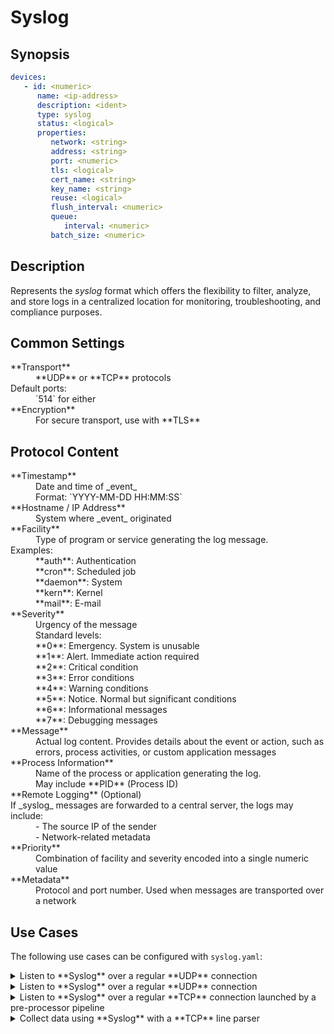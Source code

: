 # Syslog

## Synopsis

```yaml
devices:
   - id: <numeric>
      name: <ip-address>
      description: <ident>
      type: syslog
      status: <logical>
      properties:
         network: <string>
         address: <string>
         port: <numeric>
         tls: <logical>
         cert_name: <string>
         key_name: <string>
         reuse: <logical>
         flush_interval: <numeric>
         queue:
            interval: <numeric>
         batch_size: <numeric>
```

## Description

Represents the _syslog_ format which offers the flexibility to filter, analyze, and store logs in a centralized location for monitoring, troubleshooting, and compliance purposes.

## Common Settings

<dl>
   <dt>**Transport**</dt>
   <dd>
      **UDP** or **TCP** protocols
      <dt>Default ports:</dt>
      <dd>`514` for either</dd>
   </dd>

   <dt>**Encryption**</dt>
   <dd>For secure transport, use with **TLS**</dd>
</dl>

## Protocol Content

<dl>
   <dt>**Timestamp**</dt>
   <dd>Date and time of _event_</dd>
   <dd>Format: `YYYY-MM-DD HH:MM:SS`</dd>

   <dt>**Hostname / IP Address**</dt>
   <dd>System where _event_ originated</dd>

   <dt>**Facility**</dt>
   <dd>Type of program or service generating the log message.</dd>
   <dd>
      <dt>Examples:</dt>
      <dd>**auth**: Authentication</dd>
      <dd>**cron**: Scheduled job</dd>
      <dd>**daemon**: System</dd>
      <dd>**kern**: Kernel</dd>
      <dd>**mail**: E-mail</dd>
   </dd>

   <dt>**Severity**</dt>
   <dd>Urgency of the message</dd>
   <dd>
      Standard levels:
      <dd>**0**: Emergency. System is unusable</dd>
      <dd>**1**: Alert. Immediate action required</dd>
      <dd>**2**: Critical condition</dd>
      <dd>**3**: Error conditions</dd>
      <dd>**4**: Warning conditions</dd>
      <dd>**5**: Notice. Normal but significant conditions</dd>
      <dd>**6**: Informational messages</dd>
      <dd>**7**: Debugging messages</dd>
   </dd>

   <dt>**Message**</dt>
   <dd>Actual log content. Provides details about the event or action, such as errors, process activities, or custom application messages</dd>

   <dt>**Process Information**</dt>
   <dd>Name of the process or application generating the log.</dd>
   <dd>May include **PID** (Process ID)</dd>

   <dt>**Remote Logging** (Optional)</dt>
   <dd>
      <dt>If _syslog_ messages are forwarded to a central server, the logs may include:</dt>
      <dd>- The source IP of the sender</dd>
      <dd>- Network-related metadata</dd>
   </dd>

   <dt>**Priority**</dt>
   <dd>Combination of facility and severity encoded into a single numeric value</dd>

   <dt>**Metadata**</dt>
   <dd>Protocol and port number. Used when messages are transported over a network</dd>
</dl>

## Use Cases

The following use cases can be configured with `syslog.yaml`:

<details>
<summary>Listen to **Syslog** over a regular **UDP** connection</summary>
```yaml
devices:
   id: {0..9}+
   name: "<some-name>"
   type: syslog
   properties:
      address: "0.0.0.0"
      port: 514
```
</details>

<details>
<summary>Listen to **Syslog** over a regular **UDP** connection</summary>
```yaml
{/* TODO: Provide configuration */}
```
</details>

<details>
<summary>Listen to **Syslog** over a regular **TCP** connection launched by a pre-processor pipeline</summary>
```yaml
{/* TODO: Provide configuration */}
```
</details>

<details>
<summary>Collect data using **Syslog** with a **TCP** line parser</summary>
```yaml
{/* TODO: Provide configuration */}
```
</details>
